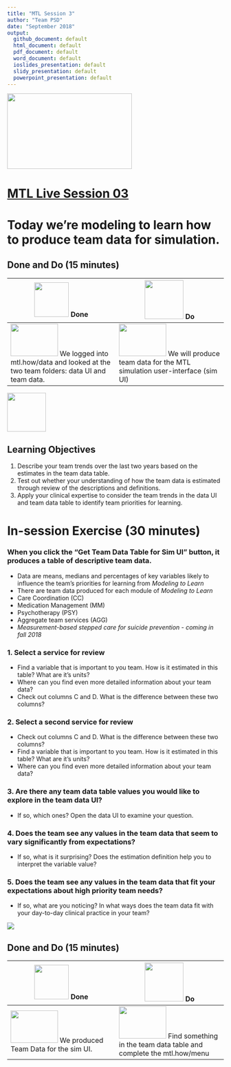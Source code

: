 ```yaml
---
title: "MTL Session 3"
author: "Team PSD"
date: "September 2018"
output: 
  github_document: default
  html_document: default
  pdf_document: default
  word_document: default
  ioslides_presentation: default
  slidy_presentation: default
  powerpoint_presentation: default
---
```


<img src = "https://github.com/lzim/teampsd/blob/master/resources/logos/mtl_live_sq_sm.png"
     height = "175" width = "290">  

# [MTL Live Session 03](https://github.com/lzim/teampsd/blob/master/mtl_facilitate_workgroup/mtl_live_guide/mtl_live_session03_see.Rmd "MTL Live Session 03")

# Today we're modeling to learn how to produce team data for simulation.

## Done and Do (15 minutes)
<!-- Do/Done Tables -->
| <img src = "https://raw.githubusercontent.com/lzim/teampsd/hexagon_icons/np_hexagon-check-mark_309690_003F72.png" height = "80" width = "80"> **Done** | <img src = "https://raw.githubusercontent.com/lzim/teampsd/hexagon_icons/np_synchronize_778914_003F72.png" height = "90" width = "90"> **Do** |
| --- | --- | 
| [<img src = "https://raw.githubusercontent.com/lzim/teampsd/master/resources/logos/mtl_how_data_sm.png" height = "75" width = "110">](http://mtl.how/data) We logged into mtl.how/data and looked at the two team folders: data UI and team data. | [<img src = "https://raw.githubusercontent.com/lzim/teampsd/master/resources/logos/mtl_how_sim.png" height = "75" width = "110">](http://mtl.how/sim) We will produce team data for the MTL simulation user-interface (sim UI)| 

<!-- Learning Objectives Icon --> 
<img src = "https://github.com/lzim/teampsd/blob/master/resources/icons/we_decided_learning_objectives.png" height = "90" width = "90" style ="display: inline-block"/> 

## Learning Objectives

1. Describe your team trends over the last two years based on the estimates in the team data table.
2. Test out whether your understanding of how the team data is estimated through review of the descriptions and definitions.
3. Apply your clinical expertise to consider the team trends in the data UI and team data table to identify team priorities for learning.

# In-session Exercise (30 minutes)

### When you click the "Get Team Data Table for Sim UI" button, it produces a table of descriptive team data.
- Data are means, medians and percentages of key variables likely to influence the team's priorities for learning from *Modeling to Learn*
- There are team data produced for each module of *Modeling to Learn*
- Care Coordination (CC)
- Medication Management (MM)
- Psychotherapy (PSY)
- Aggregate team services (AGG)
- *Measurement-based stepped care for suicide prevention - coming in fall 2018*

### 1. Select a service for review
- Find a variable that is important to you team. How is it estimated in this table? What are it's units?
- Where can you find even more detailed information about your team data?
- Check out columns C and D. What is the difference between these two columns?

### 2. Select a second service for review
- Check out columns C and D. What is the difference between these two columns?
- Find a variable that is important to you team. How is it estimated in this table? What are it's units?
- Where can you find even more detailed information about your team data?

### 3. Are there any team data table values you would like to explore in the team data UI?
- If so, which ones? Open the data UI to examine your question.

### 4. Does the team see any values in the team data that seem to vary significantly from expectations?
- If so, what is it surprising? Does the estimation definition help you to interpret the variable value?

### 5. Does the team see any values in the team data that fit your expectations about high priority team needs?
- If so, what are you noticing? In what ways does the team data fit with your day-to-day clinical practice in your team?

![](https://github.com/lzim/teampsd/blob/master/resources/gifs/session3_data_ui_params.gif)

## Done and Do (15 minutes)
<!-- Do/Done Tables -->
| <img src = "https://raw.githubusercontent.com/lzim/teampsd/hexagon_icons/np_hexagon-check-mark_309690_003F72.png" height = "80" width = "80"> **Done** | <img src = "https://raw.githubusercontent.com/lzim/teampsd/hexagon_icons/np_synchronize_778914_003F72.png" height = "90" width = "90"> **Do** |
| --- | --- | 
| [<img src = "https://raw.githubusercontent.com/lzim/teampsd/master/resources/logos/mtl_how_sim.png" height = "75" width = "110">](http://mtl.how/sim) We produced Team Data for the sim UI. |  [<img src = "https://raw.githubusercontent.com/lzim/teampsd/master/resources/logos/mtl_how_menu.png" height = "75" width = "110">](http://mtl.how/menu) Find something in the team data table and complete the mtl.how/menu 


